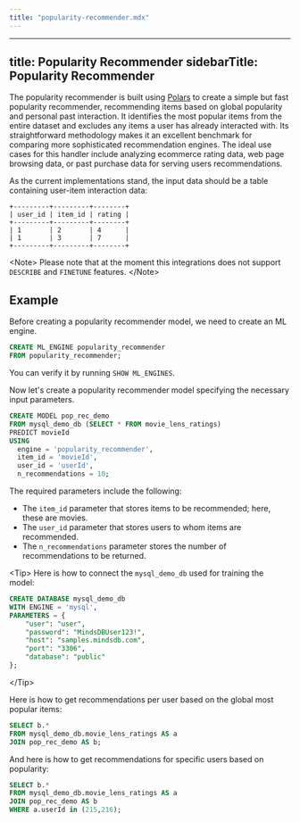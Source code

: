 ```yaml
---
title: "popularity-recommender.mdx"
---
```


---
title: Popularity Recommender
sidebarTitle: Popularity Recommender
---

The popularity recommender is built using [Polars](https://pola.rs/) to create a simple but fast popularity recommender, recommending items based on global popularity and personal past interaction. 
It identifies the most popular items from the entire dataset and excludes any items a user has already interacted with. 
Its straightforward methodology makes it an excellent benchmark for comparing more sophisticated recommendation engines.
The ideal use cases for this handler include analyzing ecommerce rating data, web page browsing data, or past purchase data for serving users recommendations.

As the current implementations stand, the input data should be a table containing user-item interaction data:

```
+---------+---------+--------+
| user_id | item_id | rating |
+---------+---------+--------+
| 1       | 2       | 4      |
| 1       | 3       | 7      |
+---------+---------+--------+
```

&lt;Note&gt;
Please note that at the moment this integrations does not support `DESCRIBE` and `FINETUNE` features.
&lt;/Note&gt;

## Example

Before creating a popularity recommender model, we need to create an ML engine.

```sql
CREATE ML_ENGINE popularity_recommender
FROM popularity_recommender;
```

You can verify it by running `SHOW ML_ENGINES`.

Now let's create a popularity recommender model specifying the necessary input parameters.

```sql
CREATE MODEL pop_rec_demo
FROM mysql_demo_db (SELECT * FROM movie_lens_ratings)
PREDICT movieId
USING
  engine = 'popularity_recommender',
  item_id = 'movieId',
  user_id = 'userId',
  n_recommendations = 10;
```

The required parameters include the following:

- The `item_id` parameter that stores items to be recommended; here, these are movies.
- The `user_id` parameter that stores users to whom items are recommended.
- The `n_recommendations` parameter stores the number of recommendations to be returned.

&lt;Tip&gt;
Here is how to connect the `mysql_demo_db` used for training the model:

```sql
CREATE DATABASE mysql_demo_db
WITH ENGINE = 'mysql',
PARAMETERS = {
    "user": "user",
    "password": "MindsDBUser123!",
    "host": "samples.mindsdb.com",
    "port": "3306",
    "database": "public"
};
```
&lt;/Tip&gt;

Here is how to get recommendations per user based on the global most popular items:

```sql
SELECT b.*
FROM mysql_demo_db.movie_lens_ratings AS a
JOIN pop_rec_demo AS b;
```

And here is how to get recommendations for specific users based on popularity:

```sql
SELECT b.*
FROM mysql_demo_db.movie_lens_ratings AS a
JOIN pop_rec_demo AS b
WHERE a.userId in (215,216);
```
